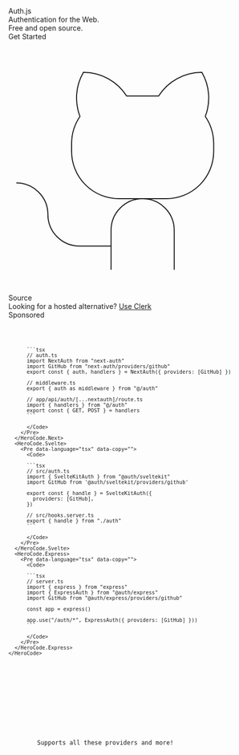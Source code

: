 
<div className="relative overflow-hidden w-full h-full flex flex-col">
  <section className="flex justify-center w-full px-8 xl:px-0 flex-col lg:flex-row self-center items-center lg:items-start gap-6 max-w-7xl pt-12 pb-24 sm:py-32 lg:py-56">
    <div className="flex-col flex justify-start gap-10 lg:py-8 mx-8">
      <div className="flex flex-col gap-8 justify-center py-2 items-center w-full">
        <span className="text-6xl font-black lg:text-8xl">Auth.js</span>
        <div className="flex flex-col gap-4 justify-center text-2xl font-bold text-center lg:text-3xl">
          <div>Authentication for the Web.</div>
          <div className="underline-highlight">Free and open source.</div>
        </div>
      </div>
      <div className="text-lg justify-center items-center flex gap-4">
        <Link
          href="/getting-started"
          className="p-3 w-1/2 text-center bg-violet-600 dark:bg-violet-800 text-white hover:dark:bg-violet-900 transition hover:bg-violet-700 duration-300"
        >
          Get Started
        </Link>
        <Link
          href="https://github.com/nextauthjs/next-auth"
          target="_blank"
          className="p-3 w-1/2 justify-center flex gap-2 items-center dark:bg-gray-300 bg-violet-200 text-black transition duration-300 hover:dark:bg-gray-400 hover:bg-violet-300"
        >
          <svg className="size-5" viewBox="0 0 256 256">
            <rect width="256" height="256" fill="none" />
            <path
              d="M119.83,56A52,52,0,0,0,76,32a51.92,51.92,0,0,0-3.49,44.7A49.28,49.28,0,0,0,64,104v8a48,48,0,0,0,48,48h48a48,48,0,0,0,48-48v-8a49.28,49.28,0,0,0-8.51-27.3A51.92,51.92,0,0,0,196,32a52,52,0,0,0-43.83,24Z"
              fill="none"
              stroke="currentColor"
              strokeLinecap="round"
              strokeLinejoin="round"
              strokeWidth="16"
            />
            <path
              d="M104,232V192a32,32,0,0,1,32-32h0a32,32,0,0,1,32,32v40"
              fill="none"
              stroke="currentColor"
              strokeLinecap="round"
              strokeLinejoin="round"
              strokeWidth="16"
            />
            <path
              d="M104,208H72a32,32,0,0,1-32-32A32,32,0,0,0,8,144"
              fill="none"
              stroke="currentColor"
              strokeLinecap="round"
              strokeLinejoin="round"
              strokeWidth="16"
            />
          </svg>
          Source
        </Link>
      </div>
      <div className="text-lg flex-col flex gap-2 items-center">
        <div className="flex flex-col md:flex-row w-full items-center md:justify-between text-sm dark:bg-neutral-900/50 text-neutral-600 dark:text-neutral-500 bg-neutral-50/60 backdrop-blur p-3 border border-neutral-300 dark:border-neutral-800 rounded-md">
          <span>Looking for a hosted alternative?</span>
          <a
            href="https://clerk.com?utm_source=sponsorship&utm_medium=website&utm_campaign=authjs&utm_content=cta"
            target="_blank"
            className="flex gap-1 items-center text-violet-600"
          >
            Use Clerk
            <CaretRight className="size-4" />
          </a>
        </div>
        <span className="text-xs text-neutral-400">Sponsored</span>
      </div>
    </div>
    <HeroCode>
      <HeroCode.Next>
        <Pre data-language="tsx" data-copy="">
          <Code>

          ```tsx
          // auth.ts
          import NextAuth from "next-auth"
          import GitHub from "next-auth/providers/github"
          export const { auth, handlers } = NextAuth({ providers: [GitHub] })

          // middleware.ts
          export { auth as middleware } from "@/auth"

          // app/api/auth/[...nextauth]/route.ts
          import { handlers } from "@/auth"
          export const { GET, POST } = handlers
          ```

          </Code>
        </Pre>
      </HeroCode.Next>
      <HeroCode.Svelte>
        <Pre data-language="tsx" data-copy="">
          <Code>

          ```tsx
          // src/auth.ts
          import { SvelteKitAuth } from "@auth/sveltekit"
          import GitHub from '@auth/sveltekit/providers/github'

          export const { handle } = SvelteKitAuth({
            providers: [GitHub],
          })

          // src/hooks.server.ts
          export { handle } from "./auth"
          ```

          </Code>
        </Pre>
      </HeroCode.Svelte>
      <HeroCode.Express>
        <Pre data-language="tsx" data-copy="">
          <Code>

          ```tsx
          // server.ts
          import { express } from "express"
          import { ExpressAuth } from "@auth/express"
          import GitHub from "@auth/express/providers/github"

          const app = express()

          app.use("/auth/*", ExpressAuth({ providers: [GitHub] }))
          ```

          </Code>
        </Pre>
      </HeroCode.Express>
    </HeroCode>

  </section>
  <Guides />
  <section
    className="flex relative h-[40rem] flex-col justify-between items-center pt-24 pb-12
    bg-neutral-200 dark:bg-neutral-900 overflow-hidden"
  >
    <div
      className="z-10 flex gap-4 justify-start items-center text-2xl md:text-3xl font-bold
      text-center text-white lg:text-4xl h-full"
    >
      <div className="leading-normal text-slate-800 px-12 dark:text-slate-200 pb-12 dark:drop-shadow-none">
        Supports all these providers and more!
      </div>
    </div>
    <LogosMarquee />
  </section>
  <Footer className="bg-white dark:bg-neutral-950 py-8 !m-0" />
  <Blur />
  <div className="overflow-hidden bg-animation -z-10">
    <div id="stars"></div>
    <div id="stars2"></div>
    <div id="stars3"></div>
    <div id="stars4"></div>
  </div>
</div>
